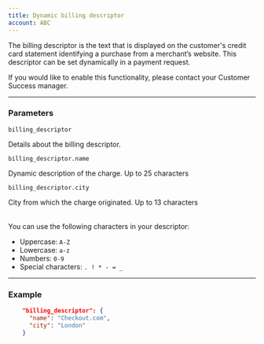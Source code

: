```yaml
---
title: Dynamic billing descriptor
account: ABC
---
```


The billing descriptor is the text that is displayed on the customer's credit card statement identifying a purchase from a merchant’s website. This descriptor can be set dynamically in a payment request.

<TipBox variant="info">

If you would like to enable this functionality, please contact your Customer Success manager.

</TipBox>

---

### Parameters

<Table>
<TableHead headers={['Field name', 'Description']} />
<TableBody>
<TableRow>
<TableCell>

`billing_descriptor`

<StatusTag type="optional" />
<TypeTag type="object" />
</TableCell>
<TableCell>

Details about the billing descriptor.

</TableCell>
</TableRow>
<TableRow>
<TableCell>

`billing_descriptor.name`

<StatusTag type="required" />
<TypeTag type="string" />
</TableCell>
<TableCell>

Dynamic description of the charge. Up to 25 characters

</TableCell>
</TableRow>
<TableRow>
<TableCell>

`billing_descriptor.city`

<StatusTag type="required" />
<TypeTag type="string" />
</TableCell>
<TableCell>

City from which the charge originated. Up to 13 characters

</TableCell>
</TableRow>
</TableBody>
</Table>

<TipBox>

You can use the following characters in your descriptor:

*   Uppercase: `A-Z`
*   Lowercase: `a-z`
*   Numbers: `0-9`
*   Special characters: `. ! * - = _`

</TipBox>

---

### Example

```json
    "billing_descriptor": {
      "name": "Checkout.com",
      "city": "London"
    }
```
